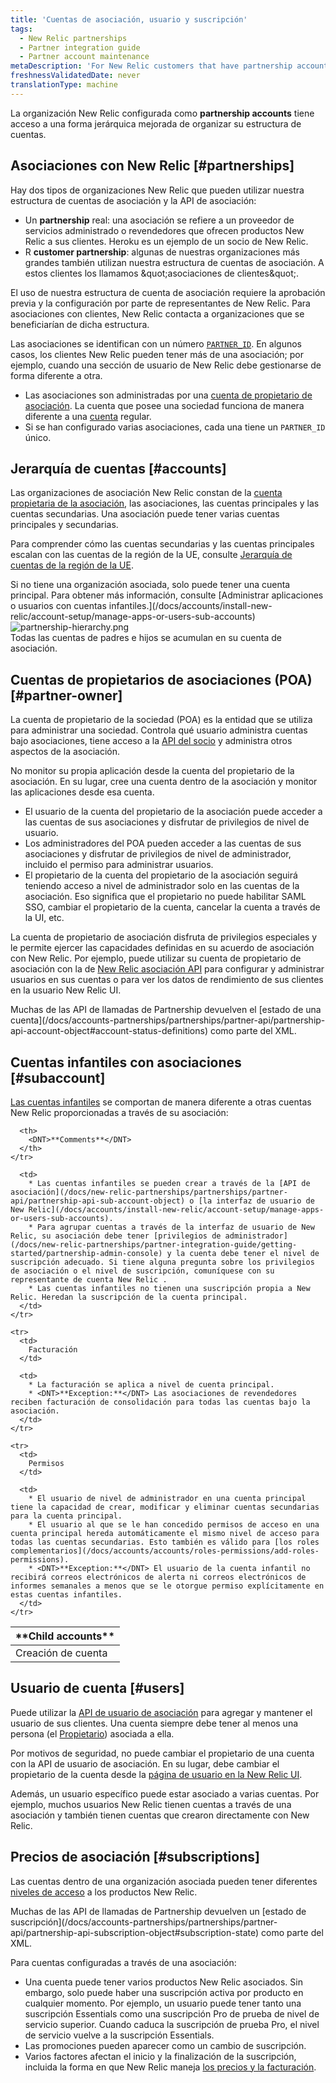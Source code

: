 ```yaml
---
title: 'Cuentas de asociación, usuario y suscripción'
tags:
  - New Relic partnerships
  - Partner integration guide
  - Partner account maintenance
metaDescription: 'For New Relic customers that have partnership accounts, this explains the hierarchical structure and rules for those accounts.'
freshnessValidatedDate: never
translationType: machine
---
```



La organización New Relic configurada como <DNT>**partnership accounts**</DNT> tiene acceso a una forma jerárquica mejorada de organizar su estructura de cuentas.

## Asociaciones con New Relic [#partnerships]

Hay dos tipos de organizaciones New Relic que pueden utilizar nuestra estructura de cuentas de asociación y la API de asociación:

* Un <DNT>**partnership**</DNT> real: una asociación se refiere a un proveedor de servicios administrado o revendedores que ofrecen productos New Relic a sus clientes. Heroku es un ejemplo de un socio de New Relic.
* R <DNT>**customer partnership**</DNT>: algunas de nuestras organizaciones más grandes también utilizan nuestra estructura de cuentas de asociación. A estos clientes los llamamos &amp;quot;asociaciones de clientes&amp;quot;.

El uso de nuestra estructura de cuenta de asociación requiere la aprobación previa y la configuración por parte de representantes de New Relic. Para asociaciones con clientes, New Relic contacta a organizaciones que se beneficiarían de dicha estructura.

Las asociaciones se identifican con un número [`PARTNER_ID`](/docs/accounts-partnerships/partnerships/partner-api/partner-api-reference). En algunos casos, los clientes New Relic pueden tener más de una asociación; por ejemplo, cuando una sección de usuario de New Relic debe gestionarse de forma diferente a otra.

* Las asociaciones son administradas por una [cuenta de propietario de asociación](#partner-owner). La cuenta que posee una sociedad funciona de manera diferente a una [cuenta](#accounts) regular.
* Si se han configurado varias asociaciones, cada una tiene un `PARTNER_ID` único.

## Jerarquía de cuentas [#accounts]

Las organizaciones de asociación New Relic constan de la [cuenta propietaria de la asociación](#partner-owner), las asociaciones, las cuentas principales y las cuentas secundarias. Una asociación puede tener varias cuentas principales y secundarias.

Para comprender cómo las cuentas secundarias y las cuentas principales escalan con las cuentas de la región de la UE, consulte [Jerarquía de cuentas de la región de la UE](/docs/using-new-relic/welcome-new-relic/getting-started/introduction-eu-region-data-center#global-account-hierarchy).

<Callout variant="tip">
  Si no tiene una organización asociada, solo puede tener una cuenta principal. Para obtener más información, consulte [Administrar aplicaciones o usuarios con cuentas infantiles.](/docs/accounts/install-new-relic/account-setup/manage-apps-or-users-sub-accounts)
</Callout>

<img title="partnership-hierarchy.png" alt="partnership-hierarchy.png" src={partnershipsHierarchy} />

<figcaption>
  Todas las cuentas de padres e hijos se acumulan en su cuenta de asociación.
</figcaption>

## Cuentas de propietarios de asociaciones (POA) [#partner-owner]

La cuenta de propietario de la sociedad (POA) es la entidad que se utiliza para administrar una sociedad. Controla qué usuario administra cuentas bajo asociaciones, tiene acceso a la [API del socio](/docs/new-relic-partnerships/partner-integration-guide/partner-account-maintenance/partner-api) y administra otros aspectos de la asociación.

No monitor su propia aplicación desde la cuenta del propietario de la asociación. En su lugar, cree una cuenta dentro de la asociación y monitor las aplicaciones desde esa cuenta.

* El usuario de la cuenta del propietario de la asociación puede acceder a las cuentas de sus asociaciones y disfrutar de privilegios de nivel de usuario.
* Los administradores del POA pueden acceder a las cuentas de sus asociaciones y disfrutar de privilegios de nivel de administrador, incluido el permiso para administrar usuarios.
* El propietario de la cuenta del propietario de la asociación seguirá teniendo acceso a nivel de administrador solo en las cuentas de la asociación. Eso significa que el propietario no puede habilitar SAML SSO, cambiar el propietario de la cuenta, cancelar la cuenta a través de la UI, etc.

La cuenta de propietario de asociación disfruta de privilegios especiales y le permite ejercer las capacidades definidas en su acuerdo de asociación con New Relic. Por ejemplo, puede utilizar su cuenta de propietario de asociación con la de [New Relic asociación API](/docs/new-relic-partnerships/partner-integration-guide/partner-account-maintenance/partner-api) para configurar y administrar usuarios en sus cuentas o para ver los datos de rendimiento de sus clientes en la usuario New Relic UI.

<Callout variant="tip">
  Muchas de las API de llamadas de Partnership devuelven el [estado de una cuenta](/docs/accounts-partnerships/partnerships/partner-api/partnership-api-account-object#account-status-definitions) como parte del XML.
</Callout>

## Cuentas infantiles con asociaciones [#subaccount]

[Las cuentas infantiles](/docs/accounts/original-accounts-billing/original-users-roles/original-account-structure) se comportan de manera diferente a otras cuentas New Relic proporcionadas a través de su asociación:

<table>
  <thead>
    <tr>
      <th style={{ width: "200px" }}>
        <DNT>**Child accounts**</DNT>
      </th>

      <th>
        <DNT>**Comments**</DNT>
      </th>
    </tr>
  </thead>

  <tbody>
    <tr>
      <td>
        Creación de cuenta
      </td>

      <td>
        * Las cuentas infantiles se pueden crear a través de la [API de asociación](/docs/new-relic-partnerships/partnerships/partner-api/partnership-api-sub-account-object) o [la interfaz de usuario de New Relic](/docs/accounts/install-new-relic/account-setup/manage-apps-or-users-sub-accounts).
        * Para agrupar cuentas a través de la interfaz de usuario de New Relic, su asociación debe tener [privilegios de administrador](/docs/new-relic-partnerships/partner-integration-guide/getting-started/partnership-admin-console) y la cuenta debe tener el nivel de suscripción adecuado. Si tiene alguna pregunta sobre los privilegios de asociación o el nivel de suscripción, comuníquese con su representante de cuenta New Relic .
        * Las cuentas infantiles no tienen una suscripción propia a New Relic. Heredan la suscripción de la cuenta principal.
      </td>
    </tr>

    <tr>
      <td>
        Facturación
      </td>

      <td>
        * La facturación se aplica a nivel de cuenta principal.
        * <DNT>**Exception:**</DNT> Las asociaciones de revendedores reciben facturación de consolidación para todas las cuentas bajo la asociación.
      </td>
    </tr>

    <tr>
      <td>
        Permisos
      </td>

      <td>
        * El usuario de nivel de administrador en una cuenta principal tiene la capacidad de crear, modificar y eliminar cuentas secundarias para la cuenta principal.
        * El usuario al que se le han concedido permisos de acceso en una cuenta principal hereda automáticamente el mismo nivel de acceso para todas las cuentas secundarias. Esto también es válido para [los roles complementarios](/docs/accounts/accounts/roles-permissions/add-roles-permissions).
        * <DNT>**Exception:**</DNT> El usuario de la cuenta infantil no recibirá correos electrónicos de alerta ni correos electrónicos de informes semanales a menos que se le otorgue permiso explícitamente en estas cuentas infantiles.
      </td>
    </tr>
  </tbody>
</table>

## Usuario de cuenta [#users]

Puede utilizar la [API de usuario de asociación](/docs/accounts-partnerships/partnerships/partner-api/partnership-api-user-object) para agregar y mantener el usuario de sus clientes. Una cuenta siempre debe tener al menos una persona (el [Propietario](/docs/accounts-partnerships/accounts/account-billing-usage/users-roles#owner)) asociada a ella.

Por motivos de seguridad, no puede cambiar el propietario de una cuenta con la API de usuario de asociación. En su lugar, debe cambiar el propietario de la cuenta desde la [página de usuario en la New Relic UI](/docs/accounts/accounts/roles-permissions/change-account-owner).

Además, un usuario específico puede estar asociado a varias cuentas. Por ejemplo, muchos usuarios New Relic tienen cuentas a través de una asociación y también tienen cuentas que crearon directamente con New Relic.

## Precios de asociación [#subscriptions]

Las cuentas dentro de una organización asociada pueden tener diferentes [niveles de acceso](https://newrelic.com/application-monitoring/pricing) a los productos New Relic.

<Callout variant="tip">
  Muchas de las API de llamadas de Partnership devuelven un [estado de suscripción](/docs/accounts-partnerships/partnerships/partner-api/partnership-api-subscription-object#subscription-state) como parte del XML.
</Callout>

Para cuentas configuradas a través de una asociación:

* Una cuenta puede tener varios productos New Relic asociados. Sin embargo, solo puede haber una suscripción activa por producto en cualquier momento. Por ejemplo, un usuario puede tener tanto una suscripción Essentials como una suscripción Pro de prueba de nivel de servicio superior. Cuando caduca la suscripción de prueba Pro, el nivel de servicio vuelve a la suscripción Essentials.
* Las promociones pueden aparecer como un cambio de suscripción.
* Varios factores afectan el inicio y la finalización de la suscripción, incluida la forma en que New Relic maneja [los precios y la facturación](/docs/accounts-partnerships/partner-integration-guide/new-relic-products-features/partner-products-pricing-billing).